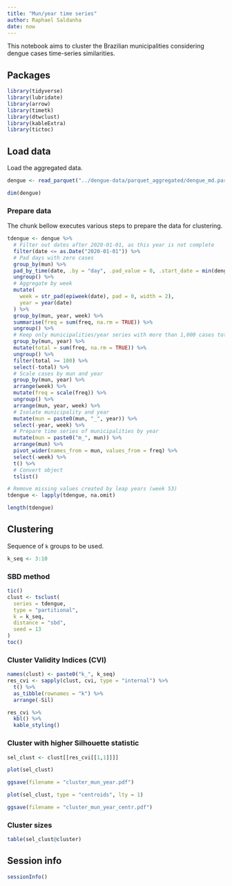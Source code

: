 ```yaml
---
title: "Mun/year time series"
author: Raphael Saldanha
date: now
---
```


This notebook aims to cluster the Brazilian municipalities considering dengue cases time-series similarities.

## Packages

```r
library(tidyverse)
library(lubridate)
library(arrow)
library(timetk)
library(dtwclust)
library(kableExtra)
library(tictoc)
```

## Load data

Load the aggregated data.

```r
dengue <- read_parquet("../dengue-data/parquet_aggregated/dengue_md.parquet")

dim(dengue)
```

### Prepare data

The chunk bellow executes various steps to prepare the data for clustering.

```r
tdengue <- dengue %>%
  # Filter out dates after 2020-01-01, as this year is not complete
  filter(date <= as.Date("2020-01-01")) %>%
  # Pad days with zero cases
  group_by(mun) %>%
  pad_by_time(date, .by = "day", .pad_value = 0, .start_date = min(dengue$date), .end_date = max(dengue$date)) %>%
  ungroup() %>%
  # Aggregate by week
  mutate(
    week = str_pad(epiweek(date), pad = 0, width = 2),
    year = year(date)
  ) %>%
  group_by(mun, year, week) %>%
  summarise(freq = sum(freq, na.rm = TRUE)) %>%
  ungroup() %>%
  # Keep only municipalities/year series with more than 1,000 cases total
  group_by(mun, year) %>%
  mutate(total = sum(freq, na.rm = TRUE)) %>%
  ungroup() %>%
  filter(total >= 100) %>%
  select(-total) %>%
  # Scale cases by mun and year
  group_by(mun, year) %>%
  arrange(week) %>%
  mutate(freq = scale(freq)) %>%
  ungroup() %>%
  arrange(mun, year, week) %>%
  # Isolate municipality and year
  mutate(mun = paste0(mun, "_", year)) %>%
  select(-year, week) %>%
  # Prepare time series of municipalities by year
  mutate(mun = paste0("m_", mun)) %>%
  arrange(mun) %>%
  pivot_wider(names_from = mun, values_from = freq) %>%
  select(-week) %>%
  t() %>%
  # Convert object
  tslist()

# Remove missing values created by leap years (week 53)
tdengue <- lapply(tdengue, na.omit)
```

```r
length(tdengue)
```

## Clustering

Sequence of `k` groups to be used.

```r
k_seq <- 3:10
```

### SBD method

```r
tic()
clust <- tsclust(
  series = tdengue, 
  type = "partitional", 
  k = k_seq,
  distance = "sbd",
  seed = 13
)
toc()
```

### Cluster Validity Indices (CVI)

```r
names(clust) <- paste0("k_", k_seq)
res_cvi <- sapply(clust, cvi, type = "internal") %>% 
  t() %>%
  as_tibble(rownames = "k") %>%
  arrange(-Sil)

res_cvi %>%
  kbl() %>%
  kable_styling()
```

### Cluster with higher Silhouette statistic

```r
sel_clust <- clust[[res_cvi[[1,1]]]]
```

```r
plot(sel_clust)
```

```r
ggsave(filename = "cluster_mun_year.pdf")
```

```r
plot(sel_clust, type = "centroids", lty = 1)
```

```r
ggsave(filename = "cluster_mun_year_centr.pdf")
```

### Cluster sizes

```r
table(sel_clust@cluster)
```

## Session info

```r
sessionInfo()
```
